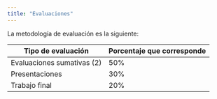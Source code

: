 ```yaml
---
title: "Evaluaciones"
---
```


La metodología de evaluación es la siguiente:

| Tipo de evaluación         | Porcentaje que corresponde |
|----------------------------|----------------------------|
| Evaluaciones sumativas (2) | 50%                        |
| Presentaciones           | 30%                        |
| Trabajo final           | 20%                        |
